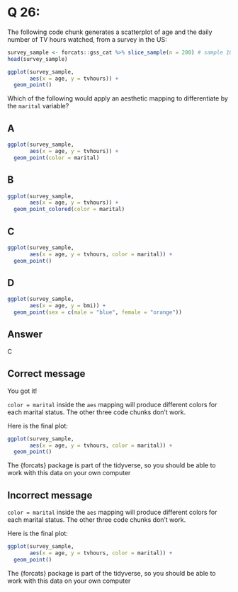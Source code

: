 



# Q 26: 

The following code chunk generates a scatterplot of age and the daily number of TV hours watched, from a survey in the US:

```r
survey_sample <- forcats::gss_cat %>% slice_sample(n = 200) # sample 100 respondents
head(survey_sample)

ggplot(survey_sample, 
       aes(x = age, y = tvhours)) + 
  geom_point()
```

Which of the following would apply an aesthetic mapping to differentiate by the `marital` variable?

## A

```r
ggplot(survey_sample,
       aes(x = age, y = tvhours)) + 
  geom_point(color = marital)
```

## B

```r
ggplot(survey_sample,
       aes(x = age, y = tvhours)) + 
  geom_point_colored(color = marital)
```

## C

```r
ggplot(survey_sample,
       aes(x = age, y = tvhours, color = marital)) + 
  geom_point()
```

## D

```r
ggplot(survey_sample,
       aes(x = age, y = bmi)) + 
  geom_point(sex = c(male = "blue", female = "orange"))
```

## Answer

C

## Correct message

You got it!

`color = marital` inside the `aes` mapping will produce different colors for each marital status. The other three code chunks don't work.

Here is the final plot:

```r
ggplot(survey_sample,
       aes(x = age, y = tvhours, color = marital)) + 
  geom_point()
```

The {forcats} package is part of the tidyverse, so you should be able to work with this data on your own computer

## Incorrect message

`color = marital` inside the `aes` mapping will produce different colors for each marital status. The other three code chunks don't work.

Here is the final plot:

```r
ggplot(survey_sample,
       aes(x = age, y = tvhours, color = marital)) + 
  geom_point()
```

The {forcats} package is part of the tidyverse, so you should be able to work with this data on your own computer



  